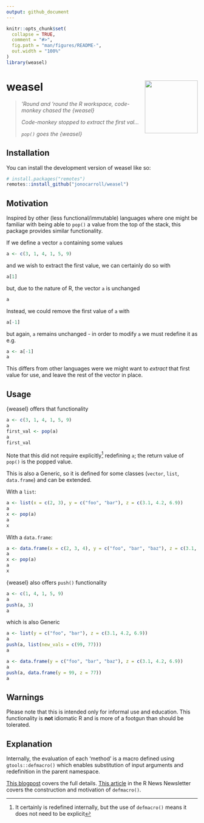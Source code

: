 ```yaml
---
output: github_document
---
```


<!-- README.md is generated from README.Rmd. Please edit that file -->

```r
knitr::opts_chunk$set(
  collapse = TRUE,
  comment = "#>",
  fig.path = "man/figures/README-",
  out.width = "100%"
)
library(weasel)
```

# weasel <img src="man/figures/logo.png" align="right" height="139" />

<!-- badges: start -->
<!-- badges: end -->

> *'Round and 'round the R workspace, code-monkey chased the {weasel}*
>
> *Code-monkey stopped to extract the first val...*
>
> *`pop()` goes the {weasel}*

## Installation

You can install the development version of weasel like so:

``` r
# install.packages("remotes")
remotes::install_github("jonocarroll/weasel")
```

## Motivation

Inspired by other (less functional/immutable) languages where one might be 
familiar with being able to `pop()` a value from the top of the stack, this 
package provides similar functionality.

If we define a vector `a` containing some values

```r
a <- c(3, 1, 4, 1, 5, 9)
```

and we wish to extract the first value, we can certainly do so with 

```r
a[1]
```

but, due to the nature of R, the vector `a` is unchanged

```r
a
```

Instead, we could remove the first value of `a` with

```r
a[-1]
```

but again, `a` remains unchanged - in order to modify `a` we must redefine it as e.g.

```r
a <- a[-1]
a
```

This differs from other languages were we might want to _extract_ that first value for use, 
and leave the rest of the vector in place.

## Usage

{weasel} offers that functionality

```r
a <- c(3, 1, 4, 1, 5, 9)
a
first_val <- pop(a)
a
first_val
```

Note that this did not require explicitly^[It certainly is redefined internally, but 
the use of `defmacro()` means it does not need to be explicit] redefining `a`; 
the return value of `pop()` is the popped value.

This is also a Generic, so it is defined for some classes (`vector`, `list`, `data.frame`) 
and can be extended.

With a `list`:

```r
a <- list(x = c(2, 3), y = c("foo", "bar"), z = c(3.1, 4.2, 6.9))
a
x <- pop(a)
a
x
```

With a `data.frame`:

```r
a <- data.frame(x = c(2, 3, 4), y = c("foo", "bar", "baz"), z = c(3.1, 4.2, 6.9))
a
x <- pop(a)
a
x
```

{weasel} also offers `push()` functionality

```r
a <- c(1, 4, 1, 5, 9)
a
push(a, 3)
a
```

which is also Generic

```r
a <- list(y = c("foo", "bar"), z = c(3.1, 4.2, 6.9))
a
push(a, list(new_vals = c(99, 77)))
a

a <- data.frame(y = c("foo", "bar", "baz"), z = c(3.1, 4.2, 6.9))
a
push(a, data.frame(y = 99, z = 77))
a
```

## Warnings

Please note that this is intended only for informal use and education. This 
functionality is **not** idiomatic R and is more of a footgun than should be 
tolerated.

## Explanation

Internally, the evaluation of each 'method' is a macro defined using `gtools::defmacro()` 
which enables substitution of input arguments and redefinition in the parent namespace.

[This blogpost](https://jcarroll.com.au/TODO) covers the full details. [This article](https://www.r-project.org/doc/Rnews/Rnews_2001-3.pdf) in the R News Newsletter 
covers the construction and motivation of `defmacro()`.

